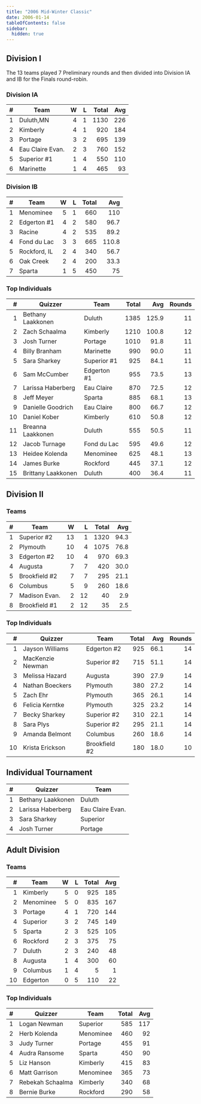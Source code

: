 ```yaml
---
title: "2006 Mid-Winter Classic"
date: 2006-01-14
tableOfContents: false
sidebar:
  hidden: true
---
```


## Division I

The 13 teams played 7 Preliminary rounds and then divided into Division IA and IB for the Finals round-robin.

### Division IA

|    # | Team             |    W |    L | Total |  Avg |
| ---: | ---------------- | ---: | ---: | ----: | ---: |
|    1 | Duluth,MN        |    4 |    1 |  1130 |  226 |
|    2 | Kimberly         |    4 |    1 |   920 |  184 |
|    3 | Portage          |    3 |    2 |   695 |  139 |
|    4 | Eau Claire Evan. |    2 |    3 |   760 |  152 |
|    5 | Superior #1      |    1 |    4 |   550 |  110 |
|    6 | Marinette        |    1 |    4 |   465 |   93 |

### Division IB

|    # | Team         |    W |    L | Total |   Avg |
| ---: | ------------ | ---: | ---: | ----: | ----: |
|    1 | Menominee    |    5 |    1 |   660 |   110 |
|    2 | Edgerton #1  |    4 |    2 |   580 |  96.7 |
|    3 | Racine       |    4 |    2 |   535 |  89.2 |
|    4 | Fond du Lac  |    3 |    3 |   665 | 110.8 |
|    5 | Rockford, IL |    2 |    4 |   340 |  56.7 |
|    6 | Oak Creek    |    2 |    4 |   200 |  33.3 |
|    7 | Sparta       |    1 |    5 |   450 |    75 |

### Top Individuals

|    # | Quizzer            | Team        | Total |   Avg | Rounds |
| ---: | ------------------ | ----------- | ----: | ----: | -----: |
|    1 | Bethany Laakkonen  | Duluth      |  1385 | 125.9 |     11 |
|    2 | Zach Schaalma      | Kimberly    |  1210 | 100.8 |     12 |
|    3 | Josh Turner        | Portage     |  1010 |  91.8 |     11 |
|    4 | Billy Branham      | Marinette   |   990 |  90.0 |     11 |
|    5 | Sara Sharkey       | Superior #1 |   925 |  84.1 |     11 |
|    6 | Sam McCumber       | Edgerton #1 |   955 |  73.5 |     13 |
|    7 | Larissa Haberberg  | Eau Claire  |   870 |  72.5 |     12 |
|    8 | Jeff Meyer         | Sparta      |   885 |  68.1 |     13 |
|    9 | Danielle Goodrich  | Eau Claire  |   800 |  66.7 |     12 |
|   10 | Daniel Kober       | Kimberly    |   610 |  50.8 |     12 |
|   11 | Breanna Laakkonen  | Duluth      |   555 |  50.5 |     11 |
|   12 | Jacob Turnage      | Fond du Lac |   595 |  49.6 |     12 |
|   13 | Heidee Kolenda     | Menominee   |   625 |  48.1 |     13 |
|   14 | James Burke        | Rockford    |   445 |  37.1 |     12 |
|   15 | Brittany Laakkonen | Duluth      |   400 |  36.4 |     11 |

## Division II

### Teams

|    # | Team          |    W |    L | Total |  Avg |
| ---: | ------------- | ---: | ---: | ----: | ---: |
|    1 | Superior #2   |   13 |    1 |  1320 | 94.3 |
|    2 | Plymouth      |   10 |    4 |  1075 | 76.8 |
|    3 | Edgerton #2   |   10 |    4 |   970 | 69.3 |
|    4 | Augusta       |    7 |    7 |   420 | 30.0 |
|    5 | Brookfield #2 |    7 |    7 |   295 | 21.1 |
|    6 | Columbus      |    5 |    9 |   260 | 18.6 |
|    7 | Madison Evan. |    2 |   12 |    40 |  2.9 |
|    8 | Brookfield #1 |    2 |   12 |    35 |  2.5 |

### Top Individuals

|    # | Quizzer          | Team          | Total |  Avg | Rounds |
| ---: | ---------------- | ------------- | ----: | ---: | -----: |
|    1 | Jayson Williams  | Edgerton #2   |   925 | 66.1 |     14 |
|    2 | MacKenzie Newman | Superior #2   |   715 | 51.1 |     14 |
|    3 | Melissa Hazard   | Augusta       |   390 | 27.9 |     14 |
|    4 | Nathan Boeckers  | Plymouth      |   380 | 27.2 |     14 |
|    5 | Zach Ehr         | Plymouth      |   365 | 26.1 |     14 |
|    6 | Felicia Kerntke  | Plymouth      |   325 | 23.2 |     14 |
|    7 | Becky Sharkey    | Superior #2   |   310 | 22.1 |     14 |
|    8 | Sara Plys        | Superior #2   |   295 | 21.1 |     14 |
|    9 | Amanda Belmont   | Columbus      |   260 | 18.6 |     14 |
|   10 | Krista Erickson  | Brookfield #2 |   180 | 18.0 |     10 |

## Individual Tournament

|    # | Quizzer           | Team             |
| ---: | ----------------- | ---------------- |
|    1 | Bethany Laakkonen | Duluth           |
|    2 | Larissa Haberberg | Eau Claire Evan. |
|    3 | Sara Sharkey      | Superior         |
|    4 | Josh Turner       | Portage          |

## Adult Division

### Teams

|    # | Team      |    W |    L | Total |  Avg |
| ---: | --------- | ---: | ---: | ----: | ---: |
|    1 | Kimberly  |    5 |    0 |   925 |  185 |
|    2 | Menominee |    5 |    0 |   835 |  167 |
|    3 | Portage   |    4 |    1 |   720 |  144 |
|    4 | Superior  |    3 |    2 |   745 |  149 |
|    5 | Sparta    |    2 |    3 |   525 |  105 |
|    6 | Rockford  |    2 |    3 |   375 |   75 |
|    7 | Duluth    |    2 |    3 |   240 |   48 |
|    8 | Augusta   |    1 |    4 |   300 |   60 |
|    9 | Columbus  |    1 |    4 |     5 |    1 |
|   10 | Edgerton  |    0 |    5 |   110 |   22 |

### Top Individuals

|    # | Quizzer          | Team      | Total |  Avg |
| ---: | ---------------- | --------- | ----: | ---: |
|    1 | Logan Newman     | Superior  |   585 |  117 |
|    2 | Herb Kolenda     | Menominee |   460 |   92 |
|    3 | Judy Turner      | Portage   |   455 |   91 |
|    4 | Audra Ransome    | Sparta    |   450 |   90 |
|    5 | Liz Hanson       | Kimberly  |   415 |   83 |
|    6 | Matt Garrison    | Menominee |   365 |   73 |
|    7 | Rebekah Schaalma | Kimberly  |   340 |   68 |
|    8 | Bernie Burke     | Rockford  |   290 |   58 |

